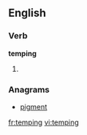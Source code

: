 ==English==

===Verb===
'''temping'''
# {{present participle of|[[temp]]}}

===Anagrams===
* [[pigment#English|pigment]]

[[fr:temping]]
[[vi:temping]]